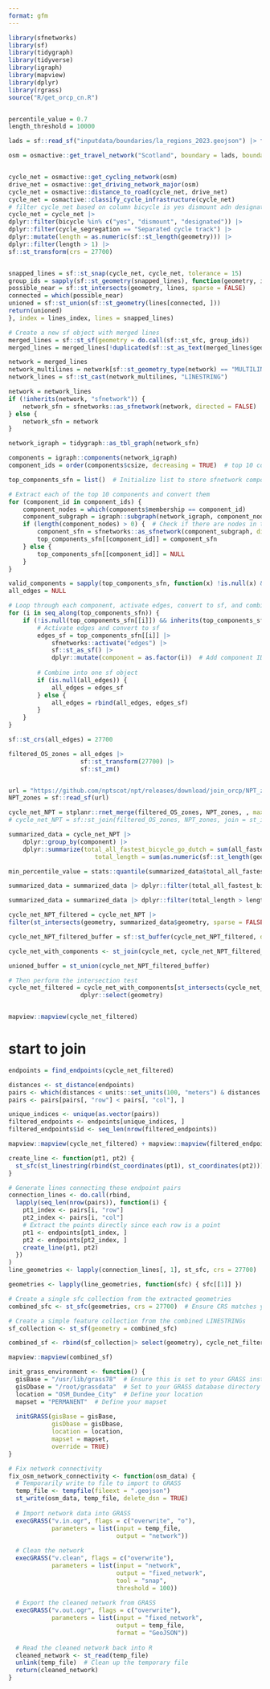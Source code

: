 ```yaml
---
format: gfm
---
```


```r
library(sfnetworks)
library(sf)
library(tidygraph)
library(tidyverse)
library(igraph)
library(mapview)
library(dplyr)
library(rgrass)
source("R/get_orcp_cn.R")


percentile_value = 0.7
length_threshold = 10000
```

```r
lads = sf::read_sf("inputdata/boundaries/la_regions_2023.geojson") |> filter(LAD23NM == "City of Edinburgh") |> sf::st_transform(27700)

osm = osmactive::get_travel_network("Scotland", boundary = lads, boundary_type = "clipsrc")


cycle_net = osmactive::get_cycling_network(osm)
drive_net = osmactive::get_driving_network_major(osm)
cycle_net = osmactive::distance_to_road(cycle_net, drive_net)
cycle_net = osmactive::classify_cycle_infrastructure(cycle_net)
# filter cycle_net based on column bicycle is yes dismount adn designated
cycle_net = cycle_net |>
dplyr::filter(bicycle %in% c("yes", "dismount", "designated")) |>
dplyr::filter(cycle_segregation == "Separated cycle track") |>
dplyr::mutate(length = as.numeric(sf::st_length(geometry))) |>
dplyr::filter(length > 1) |>
sf::st_transform(crs = 27700)


snapped_lines = sf::st_snap(cycle_net, cycle_net, tolerance = 15)
group_ids = sapply(sf::st_geometry(snapped_lines), function(geometry, index, lines) {
possible_near = sf::st_intersects(geometry, lines, sparse = FALSE)
connected = which(possible_near)
unioned = sf::st_union(sf::st_geometry(lines[connected, ]))
return(unioned)
}, index = lines_index, lines = snapped_lines)

# Create a new sf object with merged lines
merged_lines = sf::st_sf(geometry = do.call(sf::st_sfc, group_ids))
merged_lines = merged_lines[!duplicated(sf::st_as_text(merged_lines$geometry)), ]    

network = merged_lines
network_multilines = network[sf::st_geometry_type(network) == "MULTILINESTRING", ]
network_lines = sf::st_cast(network_multilines, "LINESTRING")

network = network_lines
if (!inherits(network, "sfnetwork")) {
    network_sfn = sfnetworks::as_sfnetwork(network, directed = FALSE)
} else {
    network_sfn = network
}

network_igraph = tidygraph::as_tbl_graph(network_sfn)   

components = igraph::components(network_igraph)
component_ids = order(components$csize, decreasing = TRUE)  # top 10 components by size

top_components_sfn = list()  # Initialize list to store sfnetwork components

# Extract each of the top 10 components and convert them
for (component_id in component_ids) {
    component_nodes = which(components$membership == component_id)
    component_subgraph = igraph::subgraph(network_igraph, component_nodes)
    if (length(component_nodes) > 0) {  # Check if there are nodes in the component
        component_sfn = sfnetworks::as_sfnetwork(component_subgraph, directed = FALSE)
        top_components_sfn[[component_id]] = component_sfn
    } else {
        top_components_sfn[[component_id]] = NULL
    }
}

valid_components = sapply(top_components_sfn, function(x) !is.null(x) && inherits(x, "sfnetwork"))
all_edges = NULL

# Loop through each component, activate edges, convert to sf, and combine
for (i in seq_along(top_components_sfn)) {
    if (!is.null(top_components_sfn[[i]]) && inherits(top_components_sfn[[i]], "sfnetwork")) {
        # Activate edges and convert to sf
        edges_sf = top_components_sfn[[i]] |>
            sfnetworks::activate("edges") |>
            sf::st_as_sf() |>
            dplyr::mutate(component = as.factor(i))  # Add component ID
        
        # Combine into one sf object
        if (is.null(all_edges)) {
            all_edges = edges_sf
        } else {
            all_edges = rbind(all_edges, edges_sf)
        }
    }
}

sf::st_crs(all_edges) = 27700

filtered_OS_zones = all_edges |> 
                    sf::st_transform(27700) |> 
                    sf::st_zm()


url = "https://github.com/nptscot/npt/releases/download/join_orcp/NPT_zones.geojson"
NPT_zones = sf::read_sf(url)

cycle_net_NPT = stplanr::rnet_merge(filtered_OS_zones, NPT_zones, , max_angle_diff = 10, dist = 1, segment_length = 5, funs = list(all_fastest_bicycle_go_dutch = mean))          
# cycle_net_NPT = sf::st_join(filtered_OS_zones, NPT_zones, join = st_intersects)

summarized_data = cycle_net_NPT |>
    dplyr::group_by(component) |>
    dplyr::summarize(total_all_fastest_bicycle_go_dutch = sum(all_fastest_bicycle_go_dutch, na.rm = TRUE),
                        total_length = sum(as.numeric(sf::st_length(geometry)), na.rm = TRUE))

min_percentile_value = stats::quantile(summarized_data$total_all_fastest_bicycle_go_dutch, probs = percentile_value, na.rm = TRUE)

summarized_data = summarized_data |> dplyr::filter(total_all_fastest_bicycle_go_dutch > min_percentile_value)

summarized_data = summarized_data |> dplyr::filter(total_length > length_threshold)

cycle_net_NPT_filtered = cycle_net_NPT |>
filter(st_intersects(geometry, summarized_data$geometry, sparse = FALSE) |> apply(1, any))

cycle_net_NPT_filtered_buffer = sf::st_buffer(cycle_net_NPT_filtered, dist = 15)

cycle_net_with_components <- st_join(cycle_net, cycle_net_NPT_filtered_buffer[, c("geometry", "component")], join = st_within)

unioned_buffer = st_union(cycle_net_NPT_filtered_buffer)

# Then perform the intersection test
cycle_net_filtered = cycle_net_with_components[st_intersects(cycle_net_with_components, unioned_buffer, sparse = FALSE), ] |> 
                    dplyr::select(geometry)


mapview::mapview(cycle_net_filtered)

```
# start to join
```r
endpoints = find_endpoints(cycle_net_filtered)

distances <- st_distance(endpoints)
pairs <- which(distances < units::set_units(100, "meters") & distances > units::set_units(0, "meters"), arr.ind = TRUE)
pairs <- pairs[pairs[, "row"] < pairs[, "col"], ]

unique_indices <- unique(as.vector(pairs))
filtered_endpoints <- endpoints[unique_indices, ]
filtered_endpoints$id <- seq_len(nrow(filtered_endpoints))

mapview::mapview(cycle_net_filtered) + mapview::mapview(filtered_endpoints)
```

```r
create_line <- function(pt1, pt2) {
  st_sfc(st_linestring(rbind(st_coordinates(pt1), st_coordinates(pt2))), crs = st_crs(pt1))
}

# Generate lines connecting these endpoint pairs
connection_lines <- do.call(rbind, 
  lapply(seq_len(nrow(pairs)), function(i) {
    pt1_index <- pairs[i, "row"]
    pt2_index <- pairs[i, "col"]
    # Extract the points directly since each row is a point
    pt1 <- endpoints[pt1_index, ]
    pt2 <- endpoints[pt2_index, ]
    create_line(pt1, pt2)
  })
)
line_geometries <- lapply(connection_lines[, 1], st_sfc, crs = 27700)

geometries <- lapply(line_geometries, function(sfc) { sfc[[1]] })

# Create a single sfc collection from the extracted geometries
combined_sfc <- st_sfc(geometries, crs = 27700)  # Ensure CRS matches your specification

# Create a simple feature collection from the combined LINESTRINGs
sf_collection <- st_sf(geometry = combined_sfc)

combined_sf <- rbind(sf_collection|> select(geometry), cycle_net_filtered|> select(geometry))

mapview::mapview(combined_sf)
```


```r
init_grass_environment <- function() {
  gisBase = "/usr/lib/grass78"  # Ensure this is set to your GRASS installation path
  gisDbase = "/root/grassdata"  # Set to your GRASS database directory
  location = "OSM_Dundee_City"  # Define your location
  mapset = "PERMANENT"  # Define your mapset
  
  initGRASS(gisBase = gisBase,
            gisDbase = gisDbase,
            location = location,
            mapset = mapset,
            override = TRUE)
}

# Fix network connectivity
fix_osm_network_connectivity <- function(osm_data) {
  # Temporarily write to file to import to GRASS
  temp_file <- tempfile(fileext = ".geojson")
  st_write(osm_data, temp_file, delete_dsn = TRUE)
  
  # Import network data into GRASS
  execGRASS("v.in.ogr", flags = c("overwrite", "o"), 
            parameters = list(input = temp_file, 
                              output = "network"))
  
  # Clean the network
  execGRASS("v.clean", flags = c("overwrite"),
            parameters = list(input = "network", 
                              output = "fixed_network", 
                              tool = "snap", 
                              threshold = 100))
  
  # Export the cleaned network from GRASS
  execGRASS("v.out.ogr", flags = c("overwrite"), 
            parameters = list(input = "fixed_network", 
                              output = temp_file, 
                              format = "GeoJSON"))
  
  # Read the cleaned network back into R
  cleaned_network <- st_read(temp_file)
  unlink(temp_file)  # Clean up the temporary file
  return(cleaned_network)
}
```